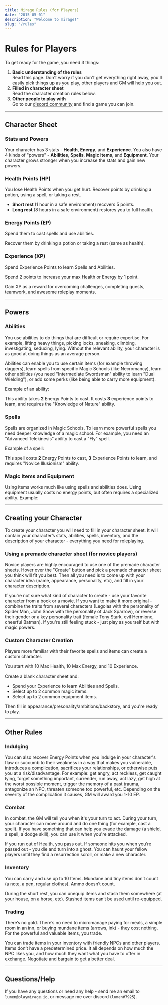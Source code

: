```yaml
---
title: Mirage Rules (for Players)
date: "2015-05-01"
description: "Welcome to mirage!"
slug: "/rules"
---
```




 
# Rules for Players

To get ready for the game, you need 3 things:

1. **Basic understanding of the rules**  
Read this page. Don't worry if you don't get everything right away, you'll easily pick things up as you play, other players and GM will help you out.
2. **Filled in character sheet**  
Read the character creation rules below.
3. **Other people to play with**  
Go to our [discord community](https://discord.gg/zt4N23d) and find a game you can join.

---

## Character Sheet

<div className="columns">

### Stats and Powers
Your character has 3 stats - **Health**, **Energy**, and **Experience**. You also have 4 kinds of "powers" - **Abilities**, **Spells**, **Magic Items**, and **Equipment**. Your character grows stronger when you increase the stats and gain new powers.

### Health Points (HP)
You lose Health Points when you get hurt. Recover points by drinking a potion, using a spell, or taking a rest.
- **Short rest** (1 hour in a safe environment) recovers 5 points.
- **Long rest** (8 hours in a safe environment) restores you to full health.

<div className="column-break"/>

### Energy Points (EP)
Spend them to cast spells and use abilities.

Recover them by drinking a potion or taking a rest (same as health).

### Experience (XP)
Spend Experience Points to learn Spells and Abilities.

Spend 2 points to increase your max Health or Energy by 1 point.

Gain XP as a reward for overcoming challenges, completing quests, teamwork, and awesome roleplay moments.

</div>

---

## Powers

<div className="columns">

### Abilities
You use abilities to do things that are difficult or require expertise. For example, lifting heavy things, picking locks, sneaking, climbing, investigating, seducing, lying. Without the relevant ability, your character is as good at doing things as an average person.

Abilities can enable you to use certain items (for example throwing daggers), learn spells from specific Magic Schools (like Necromancy), learn other abilities (you need "Intermediate Swordsman" ability to learn "Dual Wielding"), or add some perks (like being able to carry more equipment). <!-- , and add bonus dice to your rolls (see the dice rolling rules below). -->

Example of an ability:

<Power power={exampleAbility} sample />

This ability takes **2** Energy Points to cast. It costs **3** experience points to learn, and requires the "Knowledge of Nature" ability.

<!-- This ability takes **2** Energy Points to cast and adds **1** bonus dice to your roll. To learn it, you need **3** experience points, and the "Knowledge of Nature" ability. -->

<div className="column-break"/>

### Spells
Spells are organized in Magic Schools. To learn more powerful spells you need deeper knowledge of a magic school. For example, you need an "Advanced Telekinesis" ability to cast a "Fly" spell.

Example of a spell:

<Power power={exampleSpell} sample />

This spell costs **2** Energy Points to cast, **3** Experience Points to learn, and requires "Novice Illusionism" ability.

### Magic Items and Equipment
Using items works much like using spells and abilities does. Using equipment usually costs no energy points, but often requires a specialized ability. Example:



<Power power={exampleItem} sample />


</div>

---

## Creating your Character

To create your character you will need to fill in your <Link to="/character-sheet">character sheet</Link>. It will contain your character’s stats, abilities, spells, inventory, and the description of your character - everything you need for roleplaying.

### Using a premade character sheet (for novice players)
Novice players are highly encouraged to use one of the premade character sheets. Hover over the "Create" button and pick a premade character sheet you think will fit you best. Then all you need is to come up with your character idea (name, appearance, personality, etc), and fill in your character description.

If you’re not sure what kind of character to create - use your favorite character from a book or a movie. If you want to make it more original - combine the traits from several characters (Legolas with the personality of Spider Man, John Snow with the personality of Jack Sparrow), or reverse their gender or a key personality trait (female Tony Stark, evil Hermione, cheerful Batman). If you're still feeling stuck - just play as yourself but with magic powers.

### Custom Character Creation
Players more familiar with their favorite spells and items can create a custom character.

You start with 10 Max Health, 10 Max Energy, and 10 Experience.

Create a blank character sheet and:

- Spend your Experience to learn Abilities and Spells.
- Select up to 2 common magic items.
- Select up to 2 common equipment items.

Then fill in appearance/presonality/ambitions/backstory, and you're ready to play.


---


## Other Rules

<div className="columns">

### Indulging
You can also recover Energy Points when you indulge in your character's flaw or succumb to their weakness in a way that makes you vulnerable, introduces a complication, sacrifices your relationships, or otherwise puts you at a risk/disadvantage. For example: get angry, act reckless, get caught lying, forget something important, surrender, run away, act lazy, get high at the worst possible moment, trigger the memory of a past trauma, antagonize an NPC, threaten someone too powerful, etc. Depending on the severity of the complication it causes, GM will award you  1-10 EP.

### Combat
In combat, the GM will tell you when it's your turn to act. During your turn, your character can move around and do one thing (for example, cast a spell). If you have something that can help you evade the damage (a shield, a spell, a  dodge skill), you can use it when you're attacked. 

If you run out of Health, you pass out. If someone hits you when you’re passed out - you die and turn into a ghost. You can haunt your fellow players until they find a resurrection scroll, or make a new character.

<div className="column-break"/>

### Inventory
You can carry and use up to 10 Items. Mundane and tiny items don’t count (a note, a pen, regular clothes). Ammo doesn’t count.

During the short rest, you can unequip items and stash them somewhere (at your house, on a horse, etc). Stashed items can’t be used until re-equipped.

### Trading
There’s no gold. There’s no need to micromanage paying for meals, a simple room in an inn, or buying mundane items (arrows, ink) - they cost nothing. For the powerful and valuable items, you trade.

You can trade items in your inventory with friendly NPCs and other players. Items don’t have a predetermined price. It all depends on how much the NPC likes you, and how much they want what you have to offer in exchange. Negotiate and bargain to get a better deal.

</div>

---

## Questions/Help
If you have any questions or need any help - send me an email to `lumen@playmirage.io`, or message me over discord (`lumen#7925`).
